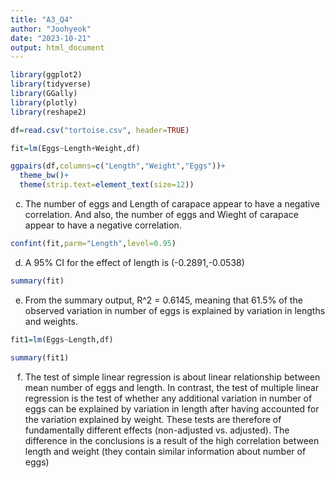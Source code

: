 ```yaml
---
title: "A3_Q4"
author: "Joohyeok"
date: "2023-10-21"
output: html_document
---
```


```r
library(ggplot2)
library(tidyverse)
library(GGally)
library(plotly)
library(reshape2)

df=read.csv("tortoise.csv", header=TRUE)

fit=lm(Eggs~Length+Weight,df)

ggpairs(df,columns=c("Length","Weight","Eggs"))+
  theme_bw()+
  theme(strip.text=element_text(size=12))


```

c) The number of eggs and Length of carapace appear to have a negative correlation. And also, the number of eggs and Wieght of carapace appear to have a negative correlation.

```r
confint(fit,parm="Length",level=0.95)
```
d) A 95% CI for the effect of length is (-0.2891,-0.0538)

```r
summary(fit)
```
e) From the summary output, R^2 = 0.6145, meaning that 61.5% of the observed variation in number of eggs is explained by variation in lengths and weights.

```r
fit1=lm(Eggs~Length,df)

summary(fit1)

```
f) The test of simple linear regression is about linear relationship between mean number of eggs and length. In contrast, the test of multiple linear regression is the test of whether any additional variation in number of eggs can be explained by variation in length after having accounted for the variation explained by weight. These tests are therefore of fundamentally different effects (non-adjusted vs. adjusted). The difference in the conclusions is a result of the high correlation between length and weight (they contain similar information about number of eggs)



